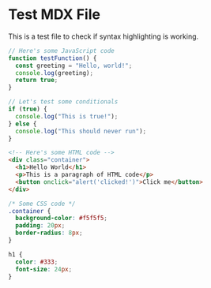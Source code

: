 # Test MDX File

This is a test file to check if syntax highlighting is working.

```javascript
// Here's some JavaScript code
function testFunction() {
  const greeting = "Hello, world!";
  console.log(greeting);
  return true;
}

// Let's test some conditionals
if (true) {
  console.log("This is true!");
} else {
  console.log("This should never run");
}
```

```html
<!-- Here's some HTML code -->
<div class="container">
  <h1>Hello World</h1>
  <p>This is a paragraph of HTML code</p>
  <button onclick="alert('clicked!')">Click me</button>
</div>
```

```css
/* Some CSS code */
.container {
  background-color: #f5f5f5;
  padding: 20px;
  border-radius: 8px;
}

h1 {
  color: #333;
  font-size: 24px;
}
```

